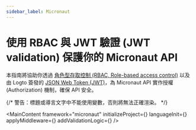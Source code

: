 ```yaml
---
sidebar_label: Micronaut
---
```




# 使用 RBAC 與 JWT 驗證 (JWT validation) 保護你的 Micronaut API

本指南將協助你透過 [角色型存取控制 (RBAC, Role-based access control)](/authorization/role-based-access-control) 以及由 Logto 簽發的 [JSON Web Token (JWT)](https://auth.wiki/jwt)，為 Micronaut API 實作授權 (Authorization) 機制，確保 API 安全。

{/* 警告：標題或導言文字中不能使用變數，否則將無法正確渲染。 */}

<MainContent
  framework="micronaut"
  initializeProject={<InitProject />}
  languageInit={<Init />}
  applyMiddleware={<ApplyMiddleware />}
  addValidationLogic={<AddValidationLogic framework="micronaut" />}
/>
